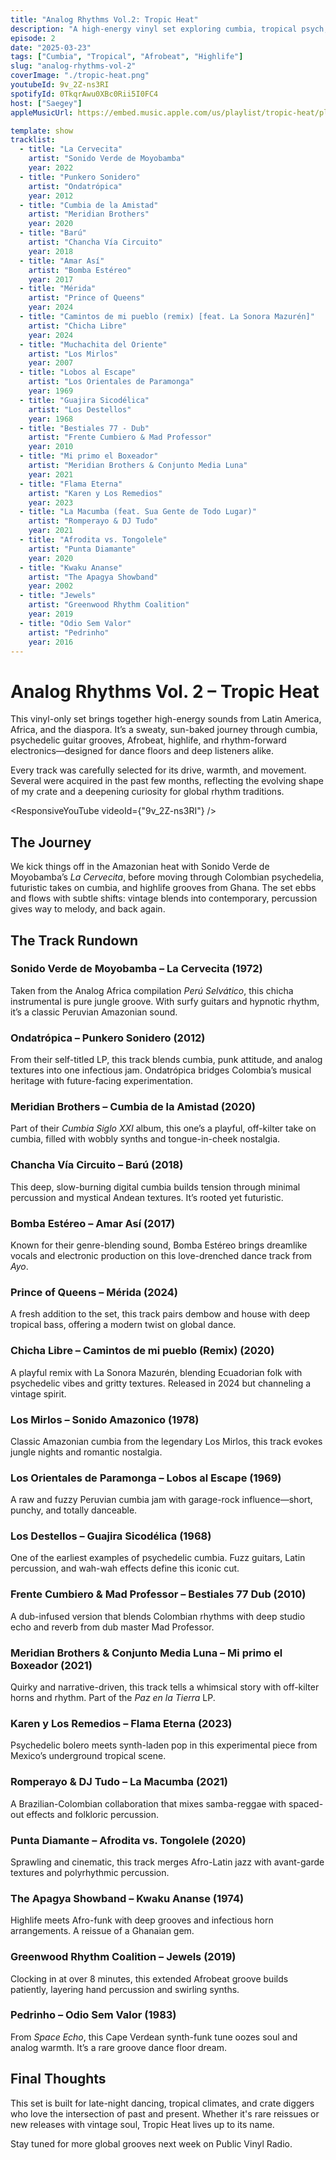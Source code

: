 ```yaml
---
title: "Analog Rhythms Vol.2: Tropic Heat"
description: "A high-energy vinyl set exploring cumbia, tropical psych, Afrobeat, highlife, and percussive electronics from Latin America, Africa, and beyond."
episode: 2
date: "2025-03-23"
tags: ["Cumbia", "Tropical", "Afrobeat", "Highlife"]
slug: "analog-rhythms-vol-2"
coverImage: "./tropic-heat.png"
youtubeId: 9v_2Z-ns3RI
spotifyId: 0TkqrAwu0XBc0Rii5I0FC4
host: ["Saegey"]
appleMusicUrl: https://embed.music.apple.com/us/playlist/tropic-heat/pl.u-GgJXZIo3qb3

template: show
tracklist:
  - title: "La Cervecita"
    artist: "Sonido Verde de Moyobamba"
    year: 2022
  - title: "Punkero Sonidero"
    artist: "Ondatrópica"
    year: 2012
  - title: "Cumbia de la Amistad"
    artist: "Meridian Brothers"
    year: 2020
  - title: "Barú"
    artist: "Chancha Vía Circuito"
    year: 2018
  - title: "Amar Así"
    artist: "Bomba Estéreo"
    year: 2017
  - title: "Mérida"
    artist: "Prince of Queens"
    year: 2024
  - title: "Camintos de mi pueblo (remix) [feat. La Sonora Mazurén]"
    artist: "Chicha Libre"
    year: 2024
  - title: "Muchachita del Oriente"
    artist: "Los Mirlos"
    year: 2007
  - title: "Lobos al Escape"
    artist: "Los Orientales de Paramonga"
    year: 1969
  - title: "Guajira Sicodélica"
    artist: "Los Destellos"
    year: 1968
  - title: "Bestiales 77 - Dub"
    artist: "Frente Cumbiero & Mad Professor"
    year: 2010
  - title: "Mi primo el Boxeador"
    artist: "Meridian Brothers & Conjunto Media Luna"
    year: 2021
  - title: "Flama Eterna"
    artist: "Karen y Los Remedios"
    year: 2023
  - title: "La Macumba (feat. Sua Gente de Todo Lugar)"
    artist: "Romperayo & DJ Tudo"
    year: 2021
  - title: "Afrodita vs. Tongolele"
    artist: "Punta Diamante"
    year: 2020
  - title: "Kwaku Ananse"
    artist: "The Apagya Showband"
    year: 2002
  - title: "Jewels"
    artist: "Greenwood Rhythm Coalition"
    year: 2019
  - title: "Odio Sem Valor"
    artist: "Pedrinho"
    year: 2016
---
```


# Analog Rhythms Vol. 2 – Tropic Heat

This vinyl-only set brings together high-energy sounds from Latin America, Africa, and the diaspora. It’s a sweaty, sun-baked journey through cumbia, psychedelic guitar grooves, Afrobeat, highlife, and rhythm-forward electronics—designed for dance floors and deep listeners alike.

Every track was carefully selected for its drive, warmth, and movement. Several were acquired in the past few months, reflecting the evolving shape of my crate and a deepening curiosity for global rhythm traditions.

<ResponsiveYouTube videoId={"9v_2Z-ns3RI"} />

## The Journey

We kick things off in the Amazonian heat with Sonido Verde de Moyobamba’s _La Cervecita_, before moving through Colombian psychedelia, futuristic takes on cumbia, and highlife grooves from Ghana. The set ebbs and flows with subtle shifts: vintage blends into contemporary, percussion gives way to melody, and back again.

## The Track Rundown

### Sonido Verde de Moyobamba – La Cervecita (1972)

Taken from the Analog Africa compilation _Perú Selvático_, this chicha instrumental is pure jungle groove. With surfy guitars and hypnotic rhythm, it’s a classic Peruvian Amazonian sound.

### Ondatrópica – Punkero Sonidero (2012)

From their self-titled LP, this track blends cumbia, punk attitude, and analog textures into one infectious jam. Ondatrópica bridges Colombia’s musical heritage with future-facing experimentation.

### Meridian Brothers – Cumbia de la Amistad (2020)

Part of their _Cumbia Siglo XXI_ album, this one’s a playful, off-kilter take on cumbia, filled with wobbly synths and tongue-in-cheek nostalgia.

### Chancha Vía Circuito – Barú (2018)

This deep, slow-burning digital cumbia builds tension through minimal percussion and mystical Andean textures. It’s rooted yet futuristic.

### Bomba Estéreo – Amar Así (2017)

Known for their genre-blending sound, Bomba Estéreo brings dreamlike vocals and electronic production on this love-drenched dance track from _Ayo_.

### Prince of Queens – Mérida (2024)

A fresh addition to the set, this track pairs dembow and house with deep tropical bass, offering a modern twist on global dance.

### Chicha Libre – Camintos de mi pueblo (Remix) (2020)

A playful remix with La Sonora Mazurén, blending Ecuadorian folk with psychedelic vibes and gritty textures. Released in 2024 but channeling a vintage spirit.

### Los Mirlos – Sonido Amazonico (1978)

Classic Amazonian cumbia from the legendary Los Mirlos, this track evokes jungle nights and romantic nostalgia.

### Los Orientales de Paramonga – Lobos al Escape (1969)

A raw and fuzzy Peruvian cumbia jam with garage-rock influence—short, punchy, and totally danceable.

### Los Destellos – Guajira Sicodélica (1968)

One of the earliest examples of psychedelic cumbia. Fuzz guitars, Latin percussion, and wah-wah effects define this iconic cut.

### Frente Cumbiero & Mad Professor – Bestiales 77 Dub (2010)

A dub-infused version that blends Colombian rhythms with deep studio echo and reverb from dub master Mad Professor.

### Meridian Brothers & Conjunto Media Luna – Mi primo el Boxeador (2021)

Quirky and narrative-driven, this track tells a whimsical story with off-kilter horns and rhythm. Part of the _Paz en la Tierra_ LP.

### Karen y Los Remedios – Flama Eterna (2023)

Psychedelic bolero meets synth-laden pop in this experimental piece from Mexico’s underground tropical scene.

### Romperayo & DJ Tudo – La Macumba (2021)

A Brazilian-Colombian collaboration that mixes samba-reggae with spaced-out effects and folkloric percussion.

### Punta Diamante – Afrodita vs. Tongolele (2020)

Sprawling and cinematic, this track merges Afro-Latin jazz with avant-garde textures and polyrhythmic percussion.

### The Apagya Showband – Kwaku Ananse (1974)

Highlife meets Afro-funk with deep grooves and infectious horn arrangements. A reissue of a Ghanaian gem.

### Greenwood Rhythm Coalition – Jewels (2019)

Clocking in at over 8 minutes, this extended Afrobeat groove builds patiently, layering hand percussion and swirling synths.

### Pedrinho – Odio Sem Valor (1983)

From _Space Echo_, this Cape Verdean synth-funk tune oozes soul and analog warmth. It’s a rare groove dance floor dream.



## Final Thoughts

This set is built for late-night dancing, tropical climates, and crate diggers who love the intersection of past and present. Whether it's rare reissues or new releases with vintage soul, Tropic Heat lives up to its name.

Stay tuned for more global grooves next week on Public Vinyl Radio.